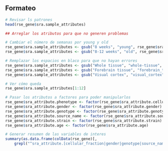 ## Formateo

```r
# Revisar ls patrones
head(rse_gene$sra.sample_attributes)
```

```r
## Arreglar los atributos para que no generen problemas  

# Cambiar el número de semanas por young y old 
rse_gene$sra.sample_attributes <- gsub("8 weeks", "young", rse_gene$sra.sample_attributes)
rse_gene$sra.sample_attributes <- gsub("8-12 weeks", "old", rse_gene$sra.sample_attributes)

# Remplazar los espacios en blaco para que no hayan errores
rse_gene$sra.sample_attributes <- gsub("Whole tissue", "whole-tissue", rse_gene$sra.sample_attributes)
rse_gene$sra.sample_attributes <- gsub("Forebrain tissue", "forebrain_tissue  ", rse_gene$sra.sample_attributes)
rse_gene$sra.sample_attributes <- gsub("Visual cortex", "visual_cortex", rse_gene$sra.sample_attributes)

# Ver cómo queda
rse_gene$sra.sample_attributes[1:12]
```


```r
# Pasar los atributos a factores para poder manipularlos
rse_gene$sra_attribute.phenotype <- factor(rse_gene$sra_attribute.cellular_fraction)
rse_gene$sra_attribute.gender <- factor(rse_gene$sra_attribute.gender)
rse_gene$sra_attribute.genotype <- factor(rse_gene$sra_attribute.genotype)
rse_gene$sra_attribute.source_name <- factor(rse_gene$sra_attribute.source_name)
rse_gene$sra_attribute.strain <- factor(rse_gene$sra_attribute.strain)
rse_gene$sra_attribute.age <- factor(rse_gene$sra_attribute.age)

# Generar resumen de las variables de interes
summary(as.data.frame(colData(rse_gene)[,
    grepl("^sra_attribute.[cellular_fraction|gender|genotype|source_name|strain|age]", colnames(colData(rse_gene)))]))
```

